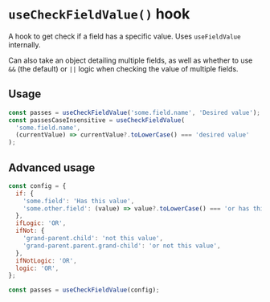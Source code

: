 
<Meta title="Utils and Hooks/useCheckFieldValue" />

# `useCheckFieldValue()` hook

A hook to get check if a field has a specific value. Uses `useFieldValue` internally.

Can also take an object detailing multiple fields, as well as whether to use `&&` (the default)
or `||` logic when checking the value of multiple fields.

## Usage

```js
const passes = useCheckFieldValue('some.field.name', 'Desired value');
const passesCaseInsensitive = useCheckFieldValue(
  'some.field.name',
  (currentValue) => currentValue?.toLowerCase() === 'desired value'
);
```

## Advanced usage

```js
const config = {
  if: {
    'some.field': 'Has this value',
    'some.other.field': (value) => value?.toLowerCase() === 'or has this value',
  },
  ifLogic: 'OR',
  ifNot: {
    'grand-parent.child': 'not this value',
    'grand-parent.parent.grand-child': 'or not this value',
  },
  ifNotLogic: 'OR',
  logic: 'OR',
};

const passes = useCheckFieldValue(config);
```
